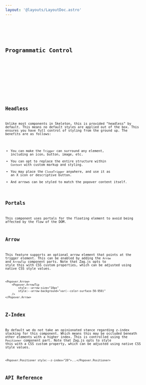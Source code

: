 ```yaml
---
layout: '@layouts/LayoutDoc.astro'
---
```





<Preview client:load>
	<Fragment slot="preview">
		<Default client:visible />
	</Fragment>
	<Fragment slot="code">
		<Code code={DefaultRaw} lang="svelte" />
	</Fragment>
</Preview>

## Programmatic Control

<Preview client:load>
	<Fragment slot="preview">
		<Programmatic client:visible />
	</Fragment>
	<Fragment slot="code">
		<Code code={ProgrammaticRaw} lang="svelte" />
	</Fragment>
</Preview>

## Headless

Unlike most components in Skeleton, this is provided "headless" by default. This means no default styles are applied out of the box. This ensures you have full control of styling from the ground up. The benefits are as follows:

- You can make the `Trigger` can surround any element, including an icon, button, image, etc.
- You can opt to replace the entire structure within `Context` with custom markup and styling.
- You may place the `CloseTrigger` anywhere, and use it as an X icon or descriptive button.
- And arrows can be styled to match the popover content itself.

## Portals

This component uses portals for the floating element to avoid being affected by the flow of the DOM.

## Arrow

This feature supports an optional arrow element that points at the trigger element. This can be enabled by adding the `Arrow` and `ArrowTip` component parts. Note that Zag.js opts to style this with CSS custom properties, which can be adjusted using native CSS style values.

```svelte
<Popover.Arrow>
	<Popover.ArrowTip
		style:--arrow-size="10px"
		style:--arrow-background="var(--color-surface-50-950)"
	/>
</Popover.Arrow>
```

## Z-Index

By default we do not take an opinionated stance regarding z-index stacking for this component. Which means this may be occluded beneath other elements with a higher index. This is controlled using the `Positioner` component part. Note that Zag.js opts to style this with a CSS custom property, which can be adjusted using native CSS style values.

```svelte
<Popover.Positioner style:--z-index="20">...</Popover.Positioner>
```

## API Reference

<ApiTable />
